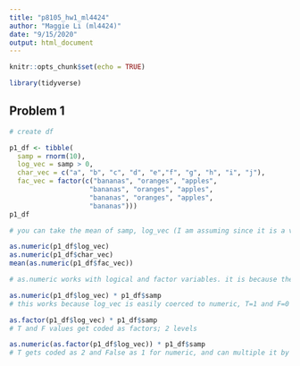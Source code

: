 ```yaml
---
title: "p8105_hw1_ml4424"
author: "Maggie Li (ml4424)"
date: "9/15/2020"
output: html_document
---
```


```r
knitr::opts_chunk$set(echo = TRUE)
```

```r
library(tidyverse)
```

## Problem 1

```r
# create df

p1_df <- tibble(
  samp = rnorm(10),
  log_vec = samp > 0,
  char_vec = c("a", "b", "c", "d", "e","f", "g", "h", "i", "j"),
  fac_vec = factor(c("bananas", "oranges", "apples",
                    "bananas", "oranges", "apples",
                    "bananas", "oranges", "apples",
                    "bananas")))
p1_df

# you can take the mean of samp, log_vec (I am assuming since it is a vector of binary numeric values, T = 1 and F = 0 values) since these are continuous variables, but cannot take mean of characters or factors since these are categorical variables

```

```r
as.numeric(p1_df$log_vec)
as.numeric(p1_df$char_vec)
mean(as.numeric(p1_df$fac_vec))

# as.numeric works with logical and factor variables. it is because the logical vector consists of binary numeric values T=1 and F=0, and factor variables are categorical variables but when converted to numeric they get coerced to numbered levels. this helps to explain why mean works with logical vectors, but not factor variables until they are coerced to numeric.
```

```r
as.numeric(p1_df$log_vec) * p1_df$samp 
# this works because log_vec is easily coerced to numeric, T=1 and F=0

as.factor(p1_df$log_vec) * p1_df$samp
# T and F values get coded as factors; 2 levels

as.numeric(as.factor(p1_df$log_vec)) * p1_df$samp
# T gets coded as 2 and False as 1 for numeric, and can multiple it by another numeric
```

